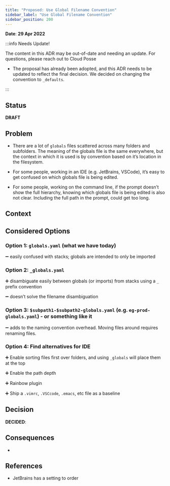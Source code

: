```yaml
---
title: "Proposed: Use Global Filename Convention"
sidebar_label: "Use Global Filename Convention"
sidebar_position: 200
---
```


**Date**: **29 Apr 2022**

:::info Needs Update!

The content in this ADR may be out-of-date and needing an update. For questions, please reach out to Cloud Posse

- The proposal has already been adopted, and this ADR needs to be updated to reflect the final decision. We decided on changing the convention to `_defaults`.

:::

## Status

**DRAFT**

## Problem

- There are a lot of `globals` files scattered across many folders and subfolders. The meaning of the globals file is the same everywhere, but the context in which it is used is by convention based on it’s location in the filesystem.

- For some people, working in an IDE (e.g. JetBrains, VSCode), it’s easy to get confused on which globals file is being edited.

- For some people, working on the command line, if the prompt doesn’t show the full hierarchy, knowing which globals file is being edited is also not clear. Including the full path in the prompt, could get too long.

## Context

## Considered Options

### Option 1: `globals.yaml` (what we have today)

:heavy_minus_sign: easily confused with stacks; globals are intended to only be imported

### Option 2: `_globals.yaml`

:heavy_plus_sign: disambiguate easily between globals (or imports) from stacks using a `_` prefix convention

:heavy_minus_sign: doesn’t solve the filename disambiguation

### Option 3: `$subpath1-$subpath2-globals.yaml` (e.g. `eg-prod-globals.yaml`) - or something like it

:heavy_minus_sign: adds to the naming convention overhead. Moving files around requires renaming files.

### Option 4: Find alternatives for IDE

:heavy_plus_sign: Enable sorting files first over folders, and using `_globals` will place them at the top

:heavy_plus_sign: Enable the path depth

:heavy_plus_sign: Rainbow plugin

:heavy_plus_sign: Ship a `.vimrc`, `.VSCcode`, `.emacs`, etc file as a baseline

## Decision

**DECIDED**:

## Consequences

-

## References

- JetBrains has a setting to order


